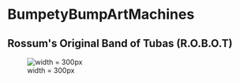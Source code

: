 =BumpetyBumpArtMachines=

==Rossum's Original Band of Tubas (R.O.B.O.T)==

[[File:static/R.O.B.O.T.jpg|width = 300px]]


